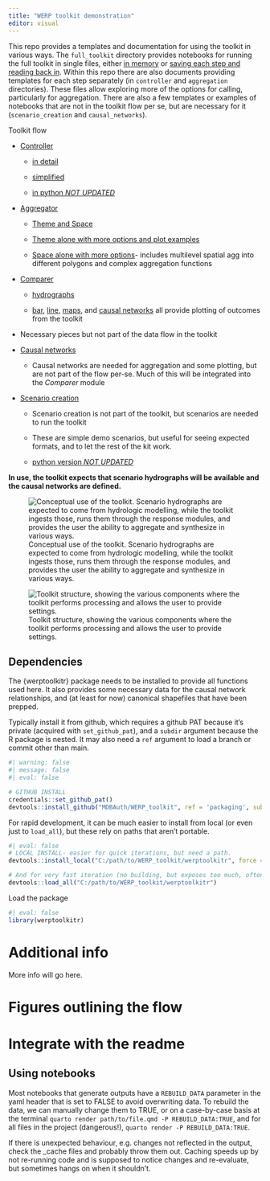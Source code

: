```yaml
---
title: "WERP toolkit demonstration"
editor: visual
---
```


This repo provides a templates and documentation for using the toolkit in various ways. The `full_toolkit` directory provides notebooks for running the full toolkit in single files, either [in memory](WERP_toolkit_in_memory) or [saving each step and reading back in](WERP_toolkit_save_steps.qmd). Within this repo there are also documents providing templates for each step separately (in `controller` and `aggregation` directories). These files allow exploring more of the options for calling, particularly for aggregation. There are also a few templates or examples of notebooks that are not in the toolkit flow per se, but are necessary for it (`scenario_creation` and `causal_networks`).

Toolkit flow

-   [Controller](controller/controller_overview.qmd)

    -   [in detail](controller/controller_ewr_stepthrough.qmd)

    -   [simplified](controller/controller_ewr_wrapped_R.qmd)

    -   [in python *NOT UPDATED*](controller/controller_ewr_testrun_py.qmd)

-   [Aggregator](aggregator/aggregator_overview.qmd)

    -   [Theme and Space](aggregator/theme_space_agg.qmd)

    -   [Theme alone with more options and plot examples](aggregator/theme_agg.qmd)

    -   [Space alone with more options](aggregator/spatial_agg.qmd)- includes multilevel spatial agg into different polygons and complex aggregation functions

-   [Comparer](comparer/comparer_overview.qmd)

    -   [hydrographs](comparer/hydrographs.qmd)

    -   [bar](comparer/bar_plots.qmd), [line](line_plots.qmd), [maps](comparer/maps.qmd), and [causal networks](comparer/causal_plots.qmd) all provide plotting of outcomes from the toolkit

-   Necessary pieces but not part of the data flow in the toolkit

-   [Causal networks](causal_networks/causal_plots.qmd)

    -   Causal networks are needed for aggregation and some plotting, but are not part of the flow per-se. Much of this will be integrated into the *Comparer* module

-   [Scenario creation](scenario_creation/scenario_creation_demo_R.qmd)

    -   Scenario creation is not part of the toolkit, but scenarios are needed to run the toolkit

    -   These are simple demo scenarios, but useful for seeing expected formats, and to let the rest of the kit work.

    -   [python version *NOT UPDATED*](scenario_creation/scenario_creation_demo_py.qmd)

**In use, the toolkit expects that scenario hydrographs will be available and the causal networks are defined.**

![Conceptual use of the toolkit. Scenario hydrographs are expected to come from hydrologic modelling, while the toolkit ingests those, runs them through the response modules, and provides the user the ability to aggregate and synthesize in various ways.](images/Presentation1.jpg)

![Toolkit structure, showing the various components where the toolkit performs processing and allows the user to provide settings.](images/architecture.jpg)

## Dependencies

The {werptoolkitr} package needs to be installed to provide all functions used here. It also provides some necessary data for the causal network relationships, and (at least for now) canonical shapefiles that have been prepped.

Typically install it from github, which requires a github PAT because it's private (acquired with `set_github_pat`), and a `subdir` argument because the R package is nested. It may also need a `ref` argument to load a branch or commit other than main.

```r
#| warning: false
#| message: false
#| eval: false

# GITHUB INSTALL
credentials::set_github_pat()
devtools::install_github("MDBAuth/WERP_toolkit", ref = 'packaging', subdir = 'werptoolkitr', force = TRUE)
```

For rapid development, it can be much easier to install from local (or even just to `load_all`), but these rely on paths that aren't portable.

```r
#| eval: false
# LOCAL INSTALL- easier for quick iterations, but need a path.
devtools::install_local("C:/path/to/WERP_toolkit/werptoolkitr", force = TRUE)

# And for very fast iteration (no building, but exposes too much, often)
devtools::load_all("C:/path/to/WERP_toolkit/werptoolkitr")
```

Load the package

```r
#| eval: false
library(werptoolkitr)
```

# Additional info

More info will go here.

# Figures outlining the flow

# Integrate with the readme

## Using notebooks

Most notebooks that generate outputs have a `REBUILD_DATA` parameter in the yaml header that is set to FALSE to avoid overwriting data. To rebuild the data, we can manually change them to TRUE, or on a case-by-case basis at the terminal `quarto render path/to/file.qmd -P REBUILD_DATA:TRUE`, and for all files in the project (dangerous!), `quarto render -P REBUILD_DATA:TRUE`.

If there is unexpected behaviour, e.g. changes not reflected in the output, check the \_cache files and probably throw them out. Caching speeds up by not re-running code and is supposed to notice changes and re-evaluate, but sometimes hangs on when it shouldn't.
